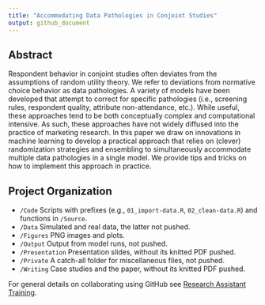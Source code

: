 ```yaml
---
title: "Accommodating Data Pathologies in Conjoint Studies"
output: github_document
---
```


## Abstract

Respondent behavior in conjoint studies often deviates from the assumptions of random utility theory. We refer to deviations from normative choice behavior as data pathologies. A variety of models have been developed that attempt to correct for specific pathologies (i.e., screening rules, respondent quality, attribute non-attendance, etc.). While useful, these approaches tend to be both conceptually complex and computational intensive. As such, these approaches have not widely diffused into the practice of marketing research. In this paper we draw on innovations in machine learning to develop a practical approach that relies on (clever) randomization strategies and ensembling to simultaneously accommodate multiple data pathologies in a single model. We provide tips and tricks on how to implement this approach in practice.

## Project Organization

- `/Code` Scripts with prefixes (e.g., `01_import-data.R`, `02_clean-data.R`) and functions in `/Source`.
- `/Data` Simulated and real data, the latter not pushed.
- `/Figures` PNG images and plots.
- `/Output` Output from model runs, not pushed.
- `/Presentation` Presentation slides, without its knitted PDF pushed.
- `/Private` A catch-all folder for miscellaneous files, not pushed.
- `/Writing` Case studies and the paper, without its knitted PDF pushed.

For general details on collaborating using GitHub see [Research Assistant Training](https://github.com/marcdotson/ra-training).
